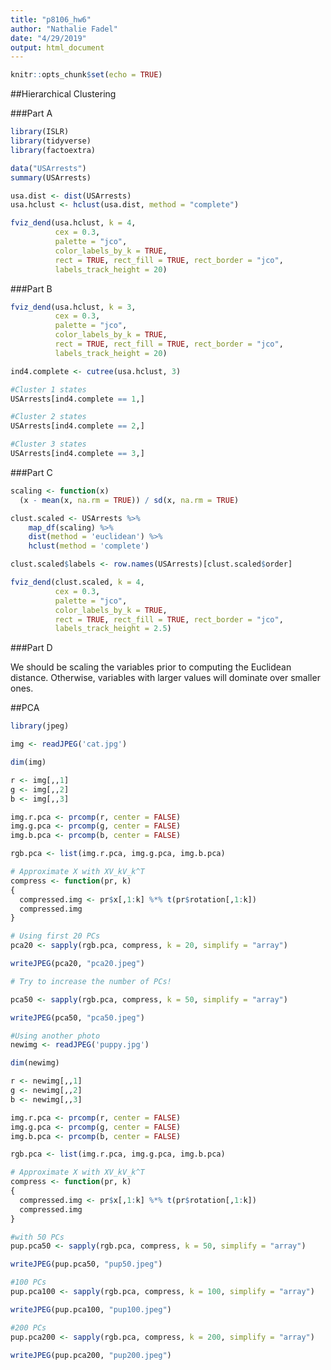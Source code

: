 ```yaml
---
title: "p8106_hw6"
author: "Nathalie Fadel"
date: "4/29/2019"
output: html_document
---
```


```r
knitr::opts_chunk$set(echo = TRUE)
```

##Hierarchical Clustering

###Part A
```r
library(ISLR)
library(tidyverse)
library(factoextra)

data("USArrests")
summary(USArrests)

usa.dist <- dist(USArrests)
usa.hclust <- hclust(usa.dist, method = "complete")

fviz_dend(usa.hclust, k = 4,        
          cex = 0.3, 
          palette = "jco", 
          color_labels_by_k = TRUE,
          rect = TRUE, rect_fill = TRUE, rect_border = "jco",
          labels_track_height = 20)
```

###Part B
```r
fviz_dend(usa.hclust, k = 3,        
          cex = 0.3, 
          palette = "jco", 
          color_labels_by_k = TRUE,
          rect = TRUE, rect_fill = TRUE, rect_border = "jco",
          labels_track_height = 20)

ind4.complete <- cutree(usa.hclust, 3)

#Cluster 1 states
USArrests[ind4.complete == 1,]

#Cluster 2 states
USArrests[ind4.complete == 2,]

#Cluster 3 states
USArrests[ind4.complete == 3,]
```

###Part C
```r
scaling <- function(x)
  (x - mean(x, na.rm = TRUE)) / sd(x, na.rm = TRUE)

clust.scaled <- USArrests %>%
    map_df(scaling) %>%
    dist(method = 'euclidean') %>%
    hclust(method = 'complete')

clust.scaled$labels <- row.names(USArrests)[clust.scaled$order]

fviz_dend(clust.scaled, k = 4,        
          cex = 0.3, 
          palette = "jco", 
          color_labels_by_k = TRUE,
          rect = TRUE, rect_fill = TRUE, rect_border = "jco",
          labels_track_height = 2.5)

```

###Part D

We should be scaling the variables prior to computing the Euclidean distance. Otherwise, variables with larger values will dominate over smaller ones. 

##PCA

```r
library(jpeg)

img <- readJPEG('cat.jpg')

dim(img)

r <- img[,,1]
g <- img[,,2]
b <- img[,,3]

img.r.pca <- prcomp(r, center = FALSE)
img.g.pca <- prcomp(g, center = FALSE)
img.b.pca <- prcomp(b, center = FALSE)

rgb.pca <- list(img.r.pca, img.g.pca, img.b.pca)

# Approximate X with XV_kV_k^T
compress <- function(pr, k)
{
  compressed.img <- pr$x[,1:k] %*% t(pr$rotation[,1:k])
  compressed.img
}

# Using first 20 PCs
pca20 <- sapply(rgb.pca, compress, k = 20, simplify = "array")

writeJPEG(pca20, "pca20.jpeg")

# Try to increase the number of PCs!

pca50 <- sapply(rgb.pca, compress, k = 50, simplify = "array")

writeJPEG(pca50, "pca50.jpeg")
```


```r
#Using another photo
newimg <- readJPEG('puppy.jpg')

dim(newimg)

r <- newimg[,,1]
g <- newimg[,,2]
b <- newimg[,,3]

img.r.pca <- prcomp(r, center = FALSE)
img.g.pca <- prcomp(g, center = FALSE)
img.b.pca <- prcomp(b, center = FALSE)

rgb.pca <- list(img.r.pca, img.g.pca, img.b.pca)

# Approximate X with XV_kV_k^T
compress <- function(pr, k)
{
  compressed.img <- pr$x[,1:k] %*% t(pr$rotation[,1:k])
  compressed.img
}

#with 50 PCs
pup.pca50 <- sapply(rgb.pca, compress, k = 50, simplify = "array")

writeJPEG(pup.pca50, "pup50.jpeg")

#100 PCs
pup.pca100 <- sapply(rgb.pca, compress, k = 100, simplify = "array")

writeJPEG(pup.pca100, "pup100.jpeg")

#200 PCs
pup.pca200 <- sapply(rgb.pca, compress, k = 200, simplify = "array")

writeJPEG(pup.pca200, "pup200.jpeg")

```
